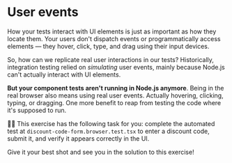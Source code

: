 # User events

<EpicVideo url="https://www.epicweb.dev/workshops/react-component-testing-with-vitest/best-practices/user-events" />

How your tests interact with UI elements is just as important as how they locate them. Your users don't dispatch events or programmatically access elements — they hover, click, type, and drag using their input devices.

So, how can we replicate real user interactions in our tests? Historically, integration testing relied on _simulating_ user events, mainly because Node.js can't actually interact with UI elements.

**But your component tests aren't running in Node.js anymore**. Being in the real browser also means using real user events. Actually hovering, clicking, typing, or dragging. One more benefit to reap from testing the code where it's supposed to run.

👨‍💼 This exercise has the following task for you: complete the automated test at <InlineFile file="./src/discount-code-form.browser.test.tsx">`discount-code-form.browser.test.tsx`</InlineFile> to enter a discount code, submit it, and verify it appears correctly in the UI.

Give it your best shot and see you in the solution to this exercise!
